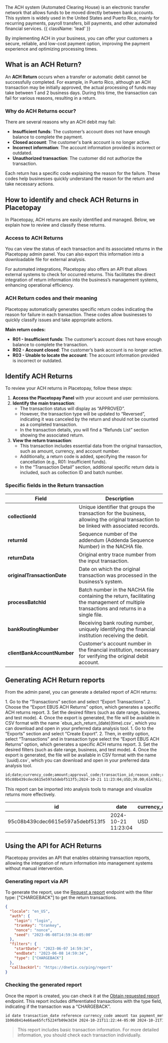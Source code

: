 

<PageTitle title='ACH Bank Debit' imageSrc={ach}/>

The ACH system (Automated Clearing House) is an electronic transfer network that allows funds to be moved directly between bank accounts. This system is widely used in the United States and Puerto Rico, mainly for recurring payments, payroll transfers, bill payments, and other automated financial services. {{ className: 'lead' }}

By implementing ACH in your business, you can offer your customers a secure, reliable, and low-cost payment option, improving the payment experience and optimizing processing times.

## What is an ACH Return?

An **ACH Return** occurs when a transfer or automatic debit cannot be successfully completed. For example, in Puerto Rico, although an ACH transaction may be initially approved, the actual processing of funds may take between 1 and 2 business days. During this time, the transaction can fail for various reasons, resulting in a return.

### Why do ACH Returns occur?

There are several reasons why an ACH debit may fail:

- **Insufficient funds**: The customer’s account does not have enough balance to complete the payment.
- **Closed account**: The customer's bank account is no longer active.
- **Incorrect information**: The account information provided is incorrect or outdated.
- **Unauthorized transaction**: The customer did not authorize the transaction.

Each return has a specific code explaining the reason for the failure. These codes help businesses quickly understand the reason for the return and take necessary actions.

## How to identify and check ACH Returns in Placetopay

In Placetopay, ACH returns are easily identified and managed. Below, we explain how to review and classify these returns.

### Access to ACH Returns

You can view the status of each transaction and its associated returns in the Placetopay admin panel. You can also export this information into a downloadable file for external analysis.

For automated integrations, Placetopay also offers an API that allows external systems to check for occurred returns. This facilitates the direct integration of return information into the business’s management systems, enhancing operational efficiency.

### ACH Return codes and their meaning

Placetopay automatically generates specific return codes indicating the reason for failure in each transaction. These codes allow businesses to quickly classify issues and take appropriate actions.

**Main return codes:**

- **R01 - Insufficient funds**: The customer’s account does not have enough balance to complete the transaction.
- **R02 - Account closed**: The customer’s bank account is no longer active.
- **R03 - Unable to locate the account**: The account information provided is incorrect or outdated.

## Identify ACH Returns

To review your ACH returns in Placetopay, follow these steps:

1. **Access the Placetopay Panel** with your account and user permissions.
2. **Identify the main transaction**:
   - The transaction status will display as “APPROVED”.
   - However, the transaction type will be updated to “Reversed”, indicating it was canceled by the return and should not be counted as a completed transaction.
   - In the transaction details, you will find a “Refunds List” section showing the associated return.
3. **View the return transaction**:
   - This transaction includes essential data from the original transaction, such as amount, currency, and account number.
   - Additionally, a return code is added, specifying the reason for cancellation (e.g., R01: Insufficient funds).
   - In the “Transaction Detail” section, additional specific return data is included, such as collection ID and batch number.

### Specific fields in the Return transaction

| Field                        | Description                                                                                                                                                       |
|------------------------------|-------------------------------------------------------------------------------------------------------------------------------------------------------------------|
| **collectionId**             | Unique identifier that groups the transaction for the business, allowing the original transaction to be linked with associated records.                          |
| **returnId**                 | Sequence number of the addendum (Addenda Sequence Number) in the NACHA file.                                                                                       |
| **returnData**               | Original entry trace number from the input transaction.                                                                                                           |
| **originalTransactionDate**  | Date on which the original transaction was processed in the business’s system.                                                                                    |
| **processBatchId**           | Batch number in the NACHA file containing the return, facilitating the management of multiple transactions and returns in a single file.                         |
| **bankRoutingNumber**        | Receiving bank routing number, uniquely identifying the financial institution receiving the debit.                                                                |
| **clientBankAccountNumber**  | Customer's account number in the financial institution, necessary for verifying the original debit account.                                                        |

## Generating ACH Return reports

From the admin panel, you can generate a detailed report of ACH returns:

<Tabs title="Report generating">
  <Tabs.Item title="Panel">
    1. Go to the “Transactions” section and select “Export Transactions”.
    2. Choose the “Export EBUS ACH Returns” option, which generates a specific ACH returns report.
    3. Set the desired filters (such as date range, business, and test mode).
    4. Once the export is generated, the file will be available in CSV format with the name `ebus_ach_return_(date)(time).csv`, which you can download and open in your preferred data analysis tool.
  </Tabs.Item>
  <Tabs.Item title="Dashboard">
  1. Go to the “Exports” section and select “Create Export”.
  2. Then, in entity option, select “Transactions” and in transaction type select the “Export EBUS ACH Returns” option, which generates a specific ACH returns report.
  3. Set the desired filters (such as date range, business, and test mode).
  4. Once the export is generated, the file will be available in CSV format with the name `(uuid).csv`, which you can download and open in your preferred data analysis tool.
  </Tabs.Item>
</Tabs>

```txt {{ title: 'Return Report Example' }}
id;date;currency_code;amount;approval_code;transaction_id;reason_code;reason_code_description;retail_code;collection_id;terminal_number;customer_account_number;return_id;return_data;original_transaction_date;batch;return_date;process_batch_id;internal_reference;bank_routing_number;client_bank_account_number;shopper_name;shopper_email
95c08b439cdec6615e597a5debf513f5;2024-10-21 11:23:04;USD;30.00;614761;;R03;"Account not found";4682313740133;0987654221;00990101;1234567812;0201;021502010000123;2024-10-21 11:22:48;000295001;2024-10-21 00:00:00;0000001;8;02150201;78007622302;;an*******@yopmail.com
```

This report can be imported into analysis tools to manage and visualize returns more effectively.

| id                                   | date                | currency_code | amount | approval_code | transaction_id | reason_code | reason_code_description              | retail_code     | collection_id | terminal_number | customer_account_number | return_id | return_data        | original_transaction_date | batch     | return_date         | process_batch_id | internal_reference | bank_routing_number | client_bank_account_number | shopper_name | shopper_email              |
|--------------------------------------|---------------------|---------------|--------|---------------|----------------|-------------|--------------------------------------|-----------------|---------------|-----------------|-------------------------|-----------|--------------------|---------------------------|-----------|----------------------|------------------|--------------------|---------------------|----------------------------|--------------|---------------------------|
| 95c08b439cdec6615e597a5debf513f5     | 2024-10-21 11:23:04 | USD           | 30.00  | 614761        |                | R03         | Account not found                    | 4682313740133   | 0987654221    | 00990101        | 1234567812             | 0201      | 021502010000123    | 2024-10-21 11:22:48        | 000295001 | 2024-10-21 00:00:00  | 0000001          | 8                  | 02150201           | 78007622302               |              | an*******@yopmail.com     |


## Using the API for ACH Returns

Placetopay provides an API that enables obtaining transaction reports, allowing the integration of return information into management systems without manual intervention.

### Generating report via API

To generate the report, use the [Request a report](/en/gateway/api/reference/report#report-request) endpoint with the filter type: ["CHARGEBACK"] to get the return transactions.

```json  {{ title: 'Request Example' }}
{
  "locale": "en_US",
  "auth": {
    "login": "login",
    "tranKey": "trankey",
    "nonce": "nonce",
    "seed": "2023-06-08T14:59:34-05:00"
  },
  "filters": {
    "startDate": "2023-06-07 14:59:34",
    "endDate": "2023-06-08 14:59:34",
    "type": ["CHARGEBACK"]
  },
  "callbackUrl": "https://dnetix.co/ping/report"
}
```

### Checking the generated report

Once the report is created, you can check it at the [Obtain requested report](/gateway/api/reference/report#report-obtain-request) endpoint. This report includes differentiated transactions with the type field, indicating if the transaction was a “CHARGEBACK”.

```txt
id date transaction_date reference currency_code amount tax payment_method internal_reference status reason merchant terminal authorization refunded installments last_digits bank_currency bank_factor bank_amount issuer_name payer_document payer_first_name payer_last_name payer_email ip_address batch_number line_number type
1b96d8414e66ae65fcf5224fb09e3d34 2024-10-21T11:22:44-05:00 2024-10-21T11:22:44-05:00 OCT_15_TEST_RETURN_4 USD 30 0 EBACH 3 APPROVED 00 4682313740133 00990101 614761 USD 1 30 Andres l andres2@yopmail.com 127.0.0.1 000295001 CHARGEBACK
```

> This report includes basic transaction information. For more detailed information, you should check each transaction individually.
